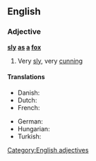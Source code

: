 ==English==

===Adjective===
'''[[sly]] [[as]] [[a]] [[fox]]'''

# {{simile}} Very [[sly]], very [[cunning]]

====Translations====
{{trans-top|very sly}}
* Danish: {{t|da|snu som en ræv}}
* Dutch: {{t|nl|sluw als een vos}}
* French: {{t|fr|rusé comme un renard}}
{{trans-mid}}
* German: {{t|de|schlau wie ein Fuchs}}
* Hungarian: {{t|hu|ravasz, mint a róka}}
* Turkish: {{t|tr|tilki gibi kurnaz}}
{{trans-bottom}}

[[Category:English adjectives]]